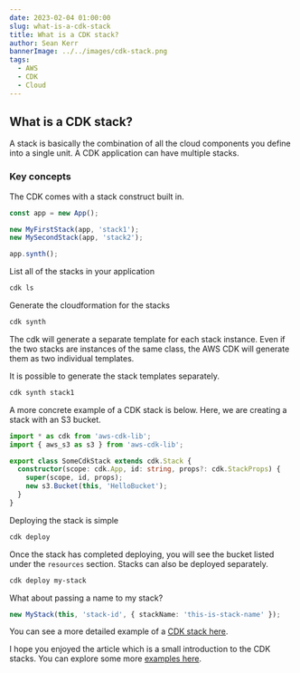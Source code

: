 ```yaml
---
date: 2023-02-04 01:00:00
slug: what-is-a-cdk-stack
title: What is a CDK stack?
author: Sean Kerr
bannerImage: ../../images/cdk-stack.png
tags:
  - AWS
  - CDK
  - Cloud
---
```


## What is a CDK stack?

A stack is basically the combination of all the cloud components you define into a single unit. A CDK application can have multiple stacks.

### Key concepts

The CDK comes with a stack construct built in.

```typescript
const app = new App();

new MyFirstStack(app, 'stack1');
new MySecondStack(app, 'stack2');

app.synth();
```

List all of the stacks in your application

```bash
cdk ls
```

Generate the cloudformation for the stacks

```bash
cdk synth
```

The cdk will generate a separate template for each stack instance. Even if the two stacks are instances of the same class, the AWS CDK will generate them as two individual templates.

It is possible to generate the stack templates separately.

```bash
cdk synth stack1
```

A more concrete example of a CDK stack is below. Here, we are creating a stack with an S3 bucket.

```typescript
import * as cdk from 'aws-cdk-lib';
import { aws_s3 as s3 } from 'aws-cdk-lib';

export class SomeCdkStack extends cdk.Stack {
  constructor(scope: cdk.App, id: string, props?: cdk.StackProps) {
    super(scope, id, props);
    new s3.Bucket(this, 'HelloBucket');
  }
}
```

Deploying the stack is simple

```bash
cdk deploy
```

Once the stack has completed deploying, you will see the bucket listed under the `resources` section. Stacks can also be deployed separately.

```bash
cdk deploy my-stack
```

What about passing a name to my stack?

```typescript
new MyStack(this, 'stack-id', { stackName: 'this-is-stack-name' });
```

You can see a more detailed example of a [CDK stack here](https://docs.aws.amazon.com/cdk/api/v2/docs/aws-cdk-lib.Stack.html).

I hope you enjoyed the article which is a small introduction to the CDK stacks. You can explore some more [examples here](https://github.com/aws-samples/aws-cdk-examples).
